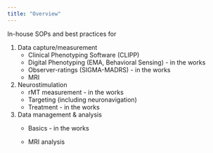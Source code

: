 ```yaml
---
title: "Overview"
---
```


In-house SOPs and best practices for

1.  Data capture/measurement
    -   Clinical Phenotyping Software (CLIPP)
    -   Digital Phenotyping (EMA, Behavioral Sensing) - in the works
    -   Observer-ratings (SIGMA-MADRS) - in the works
    -   MRI
2.  Neurostimulation
    -   rMT measurement - in the works
    -   Targeting (including neuronavigation)
    -   Treatment - in the works
3.  Data management & analysis
    -   Basics - in the works

    -   MRI analysis
